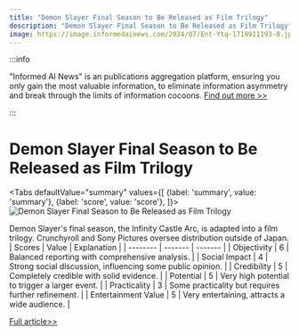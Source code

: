 ```yaml
---
title: "Demon Slayer Final Season to Be Released as Film Trilogy"
description: "Demon Slayer Final Season to Be Released as Film Trilogy"
image: https://image.informedainews.com/2024/07/Ent-Ytq-1719911193-0.jpg
---
```



:::info

"Informed AI News" is an publications aggregation platform, ensuring you only gain the most valuable information, to eliminate information asymmetry and break through the limits of information cocoons.  [Find out more >>](/)

:::

# Demon Slayer Final Season to Be Released as Film Trilogy


<Tabs
	defaultValue="summary"
	values={[
	{label: 'summary', value: 'summary'},
	{label: 'score', value: 'score'},
]}>
<TabItem value="summary">
<img
  src="https://image.informedainews.com/2024/07/Ent-Ytq-1719911193-0.jpg"
  alt="Demon Slayer Final Season to Be Released as Film Trilogy"
/>



Demon Slayer's final season, the Infinity Castle Arc, is adapted into a film trilogy. Crunchyroll and Sony Pictures oversee distribution outside of Japan.
</TabItem>
<TabItem value="score">
	| Scores     | Value   | Explanation |
	| -------- | ------- | ------- |
	| Objectivity  | 6    | Balanced reporting with comprehensive analysis.    |
	| Social Impact | 4     | Strong social discussion, influencing some public opinion.    |
	| Credibility    | 5    | Completely credible with solid evidence.    |
	| Potential    | 5    | Very high potential to trigger a larger event.    |
	| Practicality    | 3    | Some practicality but requires further refinement.    |
	| Entertainment Value    | 5    | Very entertaining, attracts a wide audience.    |
</TabItem>
</Tabs>

[Full article>>](https://www.ign.com/articles/demon-slayers-final-season-to-be-released-as-film-trilogy)
